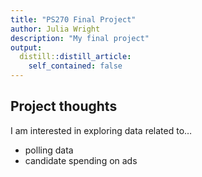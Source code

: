 ```yaml
---
title: "PS270 Final Project"
author: Julia Wright
description: "My final project"
output:
  distill::distill_article:
    self_contained: false
---
```




## Project thoughts

I am interested in exploring data related to...

- polling data
- candidate spending on ads